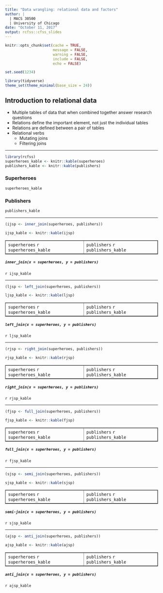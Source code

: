 ```yaml
---
title: "Data wrangling: relational data and factors"
author: |
  | MACS 30500
  | University of Chicago
date: "October 11, 2017"
output: rcfss::cfss_slides
---
```


```r
knitr::opts_chunk$set(cache = TRUE,
                      message = FALSE,
                      warning = FALSE,
                      include = FALSE,
                      echo = FALSE)

set.seed(1234)

library(tidyverse)
theme_set(theme_minimal(base_size = 24))
```

## Introduction to relational data

* Multiple tables of data that when combined together answer research questions
* Relations define the important element, not just the individual tables
* Relations are defined between a pair of tables
* Relational verbs
    * Mutating joins
    * Filtering joins

----

```r
library(rcfss)
superheroes_kable <- knitr::kable(superheroes)
publishers_kable <- knitr::kable(publishers)
```

### Superheroes

```r
superheroes_kable
```

### Publishers

```r
publishers_kable
```

----

```r
(ijsp <- inner_join(superheroes, publishers))
```

```r
ijsp_kable <- knitr::kable(ijsp)
```

<table border = 1>
<tr>
<td valign="top">
  `superheroes`
  `r superheroes_kable`
</td>
<td valign="top">
  `publishers`
  `r publishers_kable`
</td>
</tr>
</table>

##### `inner_join(x = superheroes, y = publishers)`

`r ijsp_kable`

----

```r
(ljsp <- left_join(superheroes, publishers))
```

```r
ljsp_kable <- knitr::kable(ljsp)
```

<table border = 1>
  <tr>
  <td valign="top">
  `superheroes`
  `r superheroes_kable`
  </td>
  <td valign="top">
  `publishers`
  `r publishers_kable`
  </td>
  </tr>
</table>

##### `left_join(x = superheroes, y = publishers)`

`r ljsp_kable`

----

```r
(rjsp <- right_join(superheroes, publishers))
```

```r
rjsp_kable <- knitr::kable(rjsp)
```

<table border = 1>
  <tr>
  <td valign="top">
  `superheroes`
  `r superheroes_kable`
  </td>
  <td valign="top">
  `publishers`
  `r publishers_kable`
  </td>
  </tr>
</table>

##### `right_join(x = superheroes, y = publishers)`

`r rjsp_kable`

----

```r
(fjsp <- full_join(superheroes, publishers))
```

```r
fjsp_kable <- knitr::kable(fjsp)
```

<table border = 1>
<tr>
<td valign="top">
  `superheroes`
  `r superheroes_kable`
</td>
<td valign="top">
  `publishers`
  `r publishers_kable`
</td>
</tr>
</table>

##### `full_join(x = superheroes, y = publishers)`

`r fjsp_kable`

----

```r
(sjsp <- semi_join(superheroes, publishers))
```

```r
sjsp_kable <- knitr::kable(sjsp)
```

<table border = 1>
  <tr>
  <td valign="top">
  `superheroes`
  `r superheroes_kable`
  </td>
  <td valign="top">
  `publishers`
  `r publishers_kable`
  </td>
</tr>
</table>

##### `semi-join(x = superheroes, y = publishers)`

`r sjsp_kable`

----

```r
(ajsp <- anti_join(superheroes, publishers))
```

```r
ajsp_kable <- knitr::kable(ajsp)
```

<table border = 1>
  <tr>
  <td valign="top">
  `superheroes`
  `r superheroes_kable`
  </td>
  <td valign="top">
  `publishers`
  `r publishers_kable`
  </td>
</tr>
</table>

##### `anti_join(x = superheroes, y = publishers)`

`r ajsp_kable`


